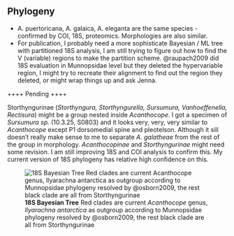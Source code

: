 ## Phylogeny

<!-- - 18S and COI agree with each other (almost the same topology) - we don't have complex phylogenetic situation -->
<!-- - Relative position of *A. galatheae* and *A. unicornis* group are different in COI and 18S - does that necessarily mean something? Or is it because of the junk sequences? I will rerun with clean sequences and check with Jenna. -->
- A. puertoricana, A. galaica, A. eleganta are the same species - confirmed by COI, 18S, proteomics. Morphologies are also similar.
<!-- - I used the same sequences to run 18S Bayesian Tree (*Disconnectes* and *Syneurycope* as outgroup), but then I got a polytomy at the root of the rest taxa which can't confirm *Acanthocope* as monophyly. Although the branch supports are low, and the sequences are not partitioned. -->
- For publication, I probably need a more sophisticate Bayesian / ML tree with partitioned 18S analysis, I am still trying to figure out how to find the V (variable) regions to make the partition scheme. @raupach2009 did 18S evaluation in Munnopsidae level but they deleted the hypervariable region, I might try to recreate their alignment to find out the region they deleted, or might wrap things up and ask Jenna.

++++ Pending ++++

Storthyngurinae (*Storthyngura, Storthyngurella, Sursumura, Vanhoeffenella, Rectisura*) might be a group nested inside *Acanthocope*. I got a specimen of *Sursumura sp.* (10.3.25, S0803) and it looks very, very, very similar to *Acanthocope* except P1 dorsomedial spine and pleotelson. Although it sill doesn't really make sense to me to separate *A. galatheae* from the rest of the group in morphology. *Acanthocopinae* and *Storthyngurinae* might need some revision. I am still improving 18S and COI analysis to confirm this. My current version of 18S phylogeny has relative high confidence on this.

![**18S Bayesian Tree** Red clades are current *Acanthocope* genus, *Ilyarachna antarctica* as outgroup according to Munnopsidae phylogeny resolved by @osborn2009, the rest black clade are all from Storthyngurinae](/result/01.22%20genetics%20result/Phylogeny_18S_Bayesian.png)

